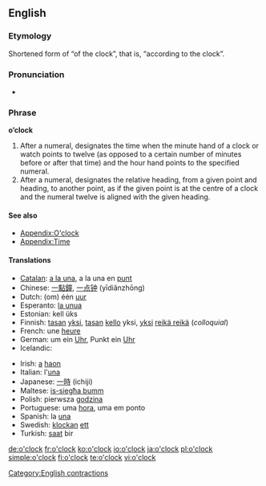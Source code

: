 ==English==

===Etymology===
Shortened form of “of the clock”, that is, “according to the clock”.

===Pronunciation===
* {{audio|en-us-o'clock.ogg|Audio (US)}}

===Phrase===
'''o’clock'''

# After a numeral, designates the time when the minute hand of a clock or watch points to twelve (as opposed to a certain number of minutes before or after that time) and the hour hand points to the specified numeral.
# After a numeral, designates the relative heading, from a given point and heading, to another point, as if the given point is at the centre of a clock and the numeral twelve is aligned with the given heading.

====See also====
* [[Appendix:O'clock]]
* [[Appendix:Time]]

====Translations====
{{trans-top|indication of time''' ''The translations below are of '''one o’clock''}}
* [[Catalan]]: [[a la una]], a la una en [[punt]]
* Chinese: [[一點鐘]], [[一点钟]] (yīdiǎnzhōng)
* Dutch: (om) één [[uur]]
* Esperanto: [[la unua]]
* Estonian: kell üks
* Finnish: [[tasan]] [[yksi]], [[tasan]] [[kello]] yksi, [[yksi]] [[reikä reikä]] (''colloquial'')
* French: une [[heure]]
* German: um ein [[Uhr]], Punkt ein [[Uhr]]
* Icelandic: {{t-|is|klukkan}}
{{trans-mid}}
* Irish: [[a]] [[haon]] {{t-|ga|a chlog|xs=Irish}}
* Italian: l'[[una#Italian|una]]
* Japanese: [[一]][[時]] (ichiji)
* Maltese: [[is-siegħa bumm]]
* Polish: pierwsza [[godzina]]
* Portuguese: uma [[hora]], uma em ponto
* Spanish: la [[una#Spanish|una]]
* Swedish: [[klockan]] [[ett]]
* Turkish: [[saat]] bir
{{trans-bottom}}

{{trans-top|heading}}
{{trans-mid}}
{{trans-bottom}}

[[Category:English contractions]]

[[de:o'clock]]
[[fr:o'clock]]
[[ko:o'clock]]
[[io:o'clock]]
[[ja:o'clock]]
[[pl:o'clock]]
[[simple:o'clock]]
[[fi:o'clock]]
[[te:o'clock]]
[[vi:o'clock]]